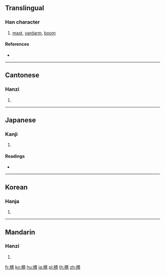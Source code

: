 {{also|樯}}
==Translingual==

===Han character===
{{Han char|rn=75|rad=木|as=13|sn=17|four=44961|canj=DGOW|ids=⿰木嗇}}

# [[mast]], [[yardarm]], [[boom]]

====References====
* {{Han ref|kx=0557.220|dkj=15687|dj=0947.010|hdz=21299.140|uh=6AA3|ud=27299|bh=C0CE|bd=49358}}

----

==Cantonese==

===Hanzi===
{{yue-hanzi|jyut=|y=cheung4|sim=樯}}

# {{defn|lang=yue|sort=木13}}

----

==Japanese==

===Kanji===
{{ja-kanji|grade=|rs=木13}}

# {{defn|lang=ja|sort=木13}}

====Readings====
* {{ja-readings|on=[[しょう]] (shō)|kun=[[ほばしら]] (hobashira)}}

----

==Korean==

===Hanja===
{{ko-hanja|hangeul=장|eumhun=|rv=jang|mr=chang|y=cang}}

# {{defn|lang=ko|sort=木13}}

----

==Mandarin==

===Hanzi===
{{cmn-hanzi|sim=樯|pin=[[qiáng]] ([[qiang2]])|wg=ch'iang<sup>2</sup>}}

# {{defn|lang=cmn|sort=木13}}

[[fr:檣]]
[[ko:檣]]
[[hu:檣]]
[[ja:檣]]
[[pl:檣]]
[[th:檣]]
[[zh:檣]]